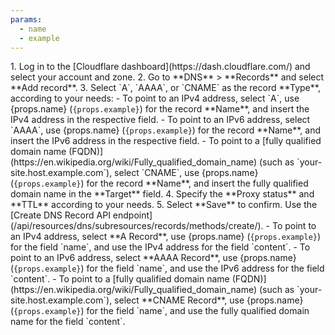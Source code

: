 ```yaml
---
params:
  - name
  - example
---
```



<Tabs syncKey="dashPlusAPI">
<TabItem label="Dashboard">
1. Log in to the [Cloudflare dashboard](https://dash.cloudflare.com/) and select your account and zone.
2. Go to **DNS** > **Records** and select **Add record**.
3. Select `A`, `AAAA`, or `CNAME` as the record **Type**, according to your needs:
    - To point to an IPv4 address, select `A`, use {props.name} (<code>{props.example}</code>) for the record **Name**, and insert the IPv4 address in the respective field.
    - To point to an IPv6 address, select `AAAA`, use {props.name} (<code>{props.example}</code>) for the record **Name**, and insert the IPv6 address in the respective field.
    - To point to a [fully qualified domain name (FQDN)](https://en.wikipedia.org/wiki/Fully_qualified_domain_name) (such as `your-site.host.example.com`), select `CNAME`, use {props.name} (<code>{props.example}</code>) for the record **Name**, and insert the fully qualified domain name in the **Target** field.
4. Specify the <GlossaryTooltip term="proxy status" link="/dns/proxy-status/">**Proxy status**</GlossaryTooltip> and <GlossaryTooltip term="time-to-live (TTL)" link="/dns/manage-dns-records/reference/ttl/">**TTL**</GlossaryTooltip> according to your needs.
5. Select **Save** to confirm.
</TabItem>
<TabItem label="API">
Use the [Create DNS Record API endpoint](/api/resources/dns/subresources/records/methods/create/).
<Render file="api-field-definitions" product="dns"/>
    - To point to an IPv4 address, select **A Record**, use {props.name} (<code>{props.example}</code>) for the field `name`, and use the IPv4 address for the field `content`.
    - To point to an IPv6 address, select **AAAA Record**, use {props.name} (<code>{props.example}</code>) for the field `name`, and use the IPv6 address for the field `content`.
    - To point to a [fully qualified domain name (FQDN)](https://en.wikipedia.org/wiki/Fully_qualified_domain_name) (such as `your-site.host.example.com`), select **CNAME Record**, use {props.name} (<code>{props.example}</code>) for the field `name`, and use the fully qualified domain name for the field `content`.
</TabItem>
</Tabs>